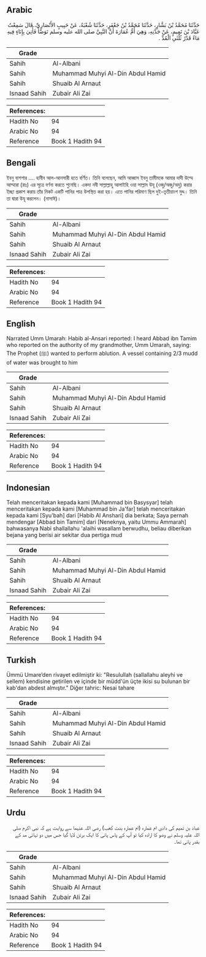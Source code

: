 ## Arabic


<div dir="rtl" lang="ar" style={{fontSize:'larger',backgroundColor:'#f8f9fa',padding:20}}>
حَدَّثَنَا مُحَمَّدُ بْنُ بَشَّارٍ، حَدَّثَنَا مُحَمَّدُ بْنُ جَعْفَرٍ، حَدَّثَنَا شُعْبَةُ، عَنْ حَبِيبٍ الأَنْصَارِيِّ، قَالَ سَمِعْتُ عَبَّادَ بْنَ تَمِيمٍ، عَنْ جَدَّتِهِ، وَهِيَ أُمُّ عُمَارَةَ أَنَّ النَّبِيَّ صلى الله عليه وسلم تَوَضَّأَ فَأُتِيَ بِإِنَاءٍ فِيهِ مَاءٌ قَدْرُ ثُلُثَىِ الْمُدِّ ‏.‏
</div>
<div style={{backgroundColor:'#f8f9fa',padding:20, marginBottom: 10}}><table> <thead> <tr> <th>Grade</th> <th></th> </tr> </thead> <tbody> <tr><td>Sahih</td><td>Al-Albani</td></tr><tr><td>Sahih</td><td>Muhammad Muhyi Al-Din Abdul Hamid</td></tr><tr><td>Sahih</td><td>Shuaib Al Arnaut</td></tr><tr><td>Isnaad Sahih</td><td>Zubair Ali Zai</td></tr></tbody></table><table> <thead> <tr> <th>References:</th> <th></th> </tr> </thead> <tbody><tr><td>Hadith No</td><td>94</td></tr><tr><td>Arabic No</td><td>94</td></tr><tr><td>Reference</td><td>Book 1 Hadith 94</td></tr></tbody></table></div>

## Bengali


<div dir="ltr" lang="bn" style={{fontSize:'larger',backgroundColor:'#f8f9fa',padding:20}}>
ইবনু বাশশার .... হাবীব আল-আনসারী হতে বর্ণিত। তিনি বলেছেন, আমি আব্বাস ইবনু তামীমকে আমার দাদী উম্মে আম্মারা (রাঃ) এর সূত্রে বর্ণনা করতে শুনেছি। একদা নবী সাল্লাল্লাহু আলাইহি ওয়া সাল্লাম উযূ (ওজু/অজু/অযু) করার ইচ্ছা প্রকাশ করায় তাঁর নিকট একটি পানির পাত্র উপস্থিত করা হয়। এতে পানির পরিমাণ ছিল দুই-তৃতীয়াংশ মুদ্দ। তিনি তা দ্বারা উযূ করলেন। (নাসাঈ)।
</div>
<div style={{backgroundColor:'#f8f9fa',padding:20, marginBottom: 10}}><table> <thead> <tr> <th>Grade</th> <th></th> </tr> </thead> <tbody> <tr><td>Sahih</td><td>Al-Albani</td></tr><tr><td>Sahih</td><td>Muhammad Muhyi Al-Din Abdul Hamid</td></tr><tr><td>Sahih</td><td>Shuaib Al Arnaut</td></tr><tr><td>Isnaad Sahih</td><td>Zubair Ali Zai</td></tr></tbody></table><table> <thead> <tr> <th>References:</th> <th></th> </tr> </thead> <tbody><tr><td>Hadith No</td><td>94</td></tr><tr><td>Arabic No</td><td>94</td></tr><tr><td>Reference</td><td>Book 1 Hadith 94</td></tr></tbody></table></div>

## English


<div dir="ltr" lang="en" style={{fontSize:'larger',backgroundColor:'#f8f9fa',padding:20}}>
Narrated Umm Umarah: Habib al-Ansari reported: I heard Abbad ibn Tamim who reported on the authority of my grandmother, Umm Umarah, saying: The Prophet (ﷺ) wanted to perform ablution. A vessel containing 2/3 mudd of water was brought to him
</div>
<div style={{backgroundColor:'#f8f9fa',padding:20, marginBottom: 10}}><table> <thead> <tr> <th>Grade</th> <th></th> </tr> </thead> <tbody> <tr><td>Sahih</td><td>Al-Albani</td></tr><tr><td>Sahih</td><td>Muhammad Muhyi Al-Din Abdul Hamid</td></tr><tr><td>Sahih</td><td>Shuaib Al Arnaut</td></tr><tr><td>Isnaad Sahih</td><td>Zubair Ali Zai</td></tr></tbody></table><table> <thead> <tr> <th>References:</th> <th></th> </tr> </thead> <tbody><tr><td>Hadith No</td><td>94</td></tr><tr><td>Arabic No</td><td>94</td></tr><tr><td>Reference</td><td>Book 1 Hadith 94</td></tr></tbody></table></div>

## Indonesian


<div dir="ltr" lang="id" style={{fontSize:'larger',backgroundColor:'#f8f9fa',padding:20}}>
Telah menceritakan kepada kami [Muhammad bin Basysyar] telah menceritakan kepada kami [Muhammad bin Ja'far] telah menceritakan kepada kami [Syu'bah] dari [Habib Al Anshari] dia berkata; Saya pernah mendengar [Abbad bin Tamim] dari [Neneknya, yaitu Ummu Ammarah] bahwasanya Nabi shallallahu 'alaihi wasallam berwudhu, beliau diberikan bejana yang berisi air sekitar dua pertiga mud
</div>
<div style={{backgroundColor:'#f8f9fa',padding:20, marginBottom: 10}}><table> <thead> <tr> <th>Grade</th> <th></th> </tr> </thead> <tbody> <tr><td>Sahih</td><td>Al-Albani</td></tr><tr><td>Sahih</td><td>Muhammad Muhyi Al-Din Abdul Hamid</td></tr><tr><td>Sahih</td><td>Shuaib Al Arnaut</td></tr><tr><td>Isnaad Sahih</td><td>Zubair Ali Zai</td></tr></tbody></table><table> <thead> <tr> <th>References:</th> <th></th> </tr> </thead> <tbody><tr><td>Hadith No</td><td>94</td></tr><tr><td>Arabic No</td><td>94</td></tr><tr><td>Reference</td><td>Book 1 Hadith 94</td></tr></tbody></table></div>

## Turkish


<div dir="ltr" lang="tr" style={{fontSize:'larger',backgroundColor:'#f8f9fa',padding:20}}>
Ümmü Umare’den rivayet edilmiştir ki: "Resulullah (sallallahu aleyhi ve sellem) kendisine getirilen ve içinde bir müdd'ün üçte ikisi su bulunan bir kab'dan abdest almıştır." Diğer tahric: Nesai tahare
</div>
<div style={{backgroundColor:'#f8f9fa',padding:20, marginBottom: 10}}><table> <thead> <tr> <th>Grade</th> <th></th> </tr> </thead> <tbody> <tr><td>Sahih</td><td>Al-Albani</td></tr><tr><td>Sahih</td><td>Muhammad Muhyi Al-Din Abdul Hamid</td></tr><tr><td>Sahih</td><td>Shuaib Al Arnaut</td></tr><tr><td>Isnaad Sahih</td><td>Zubair Ali Zai</td></tr></tbody></table><table> <thead> <tr> <th>References:</th> <th></th> </tr> </thead> <tbody><tr><td>Hadith No</td><td>94</td></tr><tr><td>Arabic No</td><td>94</td></tr><tr><td>Reference</td><td>Book 1 Hadith 94</td></tr></tbody></table></div>

## Urdu


<div dir="rtl" lang="ur" style={{fontSize:'larger',backgroundColor:'#f8f9fa',padding:20}}>
عباد بن تمیم کی دادی ام عمارہ (ام عمارہ بنت کعب) رضی اللہ عنہما سے روایت ہے کہ نبی اکرم صلی اللہ علیہ وسلم نے وضو کا ارادہ کیا تو آپ کے پاس پانی کا ایک برتن لایا گیا جس میں دو تہائی مد کے بقدر پانی تھا۔
</div>
<div style={{backgroundColor:'#f8f9fa',padding:20, marginBottom: 10}}><table> <thead> <tr> <th>Grade</th> <th></th> </tr> </thead> <tbody> <tr><td>Sahih</td><td>Al-Albani</td></tr><tr><td>Sahih</td><td>Muhammad Muhyi Al-Din Abdul Hamid</td></tr><tr><td>Sahih</td><td>Shuaib Al Arnaut</td></tr><tr><td>Isnaad Sahih</td><td>Zubair Ali Zai</td></tr></tbody></table><table> <thead> <tr> <th>References:</th> <th></th> </tr> </thead> <tbody><tr><td>Hadith No</td><td>94</td></tr><tr><td>Arabic No</td><td>94</td></tr><tr><td>Reference</td><td>Book 1 Hadith 94</td></tr></tbody></table></div>
